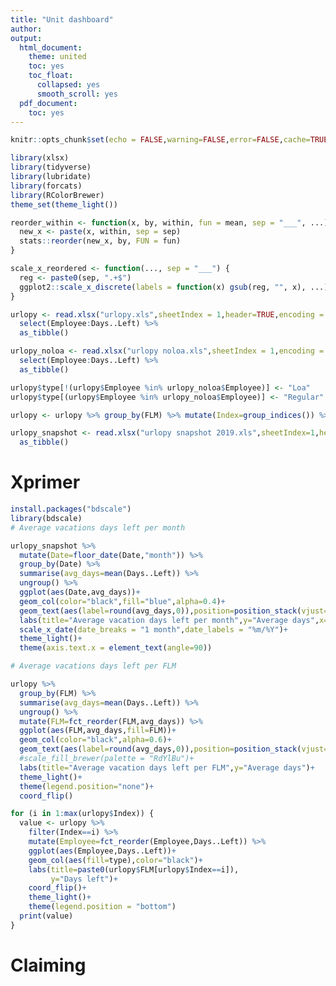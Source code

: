 ```yaml
---
title: "Unit dashboard"
author: 
output:
  html_document:
    theme: united
    toc: yes
    toc_float:
      collapsed: yes
      smooth_scroll: yes
  pdf_document:
    toc: yes
---
```


```r
knitr::opts_chunk$set(echo = FALSE,warning=FALSE,error=FALSE,cache=TRUE,fig.align = 'center')
```

```r
library(xlsx)
library(tidyverse)
library(lubridate)
library(forcats)
library(RColorBrewer)
theme_set(theme_light())

reorder_within <- function(x, by, within, fun = mean, sep = "___", ...) {
  new_x <- paste(x, within, sep = sep)
  stats::reorder(new_x, by, FUN = fun)
}

scale_x_reordered <- function(..., sep = "___") {
  reg <- paste0(sep, ".+$")
  ggplot2::scale_x_discrete(labels = function(x) gsub(reg, "", x), ...)
}
```

```r
urlopy <- read.xlsx("urlopy.xls",sheetIndex = 1,header=TRUE,encoding = c("UTF-8","latin1","bytes")) %>% 
  select(Employee:Days..Left) %>% 
  as_tibble()

urlopy_noloa <- read.xlsx("urlopy noloa.xls",sheetIndex = 1,encoding = c("UTF-8","latin1","bytes")) %>% 
  select(Employee:Days..Left) %>% 
  as_tibble()

urlopy$type[!(urlopy$Employee %in% urlopy_noloa$Employee)] <- "Loa"
urlopy$type[(urlopy$Employee %in% urlopy_noloa$Employee)] <- "Regular"

urlopy <- urlopy %>% group_by(FLM) %>% mutate(Index=group_indices()) %>% ungroup()

urlopy_snapshot <- read.xlsx("urlopy snapshot 2019.xls",sheetIndex=1,header=TRUE,encoding = c("UTF-8","latin1","bytes")) %>% 
  as_tibble()
```

# Xprimer

```r
install.packages("bdscale")
library(bdscale)
# Average vacations days left per month

urlopy_snapshot %>% 
  mutate(Date=floor_date(Date,"month")) %>% 
  group_by(Date) %>% 
  summarise(avg_days=mean(Days..Left)) %>% 
  ungroup() %>% 
  ggplot(aes(Date,avg_days))+
  geom_col(color="black",fill="blue",alpha=0.4)+
  geom_text(aes(label=round(avg_days,0)),position=position_stack(vjust=0.5))+
  labs(title="Average vacation days left per month",y="Average days",x="")+
  scale_x_date(date_breaks = "1 month",date_labels = "%m/%Y")+
  theme_light()+
  theme(axis.text.x = element_text(angle=90))

```


```r

# Average vacations days left per FLM

urlopy %>% 
  group_by(FLM) %>% 
  summarise(avg_days=mean(Days..Left)) %>% 
  ungroup() %>% 
  mutate(FLM=fct_reorder(FLM,avg_days)) %>% 
  ggplot(aes(FLM,avg_days,fill=FLM))+
  geom_col(color="black",alpha=0.6)+
  geom_text(aes(label=round(avg_days,0)),position=position_stack(vjust=0.5))+
  #scale_fill_brewer(palette = "RdYlBu")+
  labs(title="Average vacation days left per FLM",y="Average days")+
  theme_light()+
  theme(legend.position="none")+
  coord_flip()

```

```r

for (i in 1:max(urlopy$Index)) {
  value <- urlopy %>% 
    filter(Index==i) %>% 
    mutate(Employee=fct_reorder(Employee,Days..Left)) %>% 
    ggplot(aes(Employee,Days..Left))+
    geom_col(aes(fill=type),color="black")+
    labs(title=paste0(urlopy$FLM[urlopy$Index==i]),
         y="Days left")+
    coord_flip()+
    theme_light()+
    theme(legend.position = "bottom")
  print(value)
}
```

# Claiming


